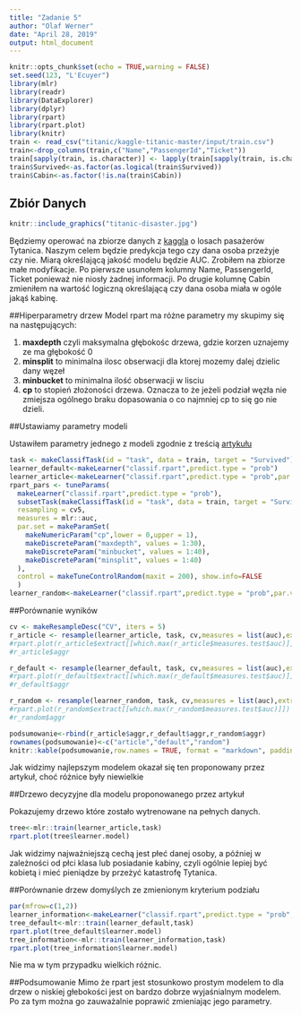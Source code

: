```yaml
---
title: "Zadanie 5"
author: "Olaf Werner"
date: "April 28, 2019"
output: html_document
---
```


```r
knitr::opts_chunk$set(echo = TRUE,warning = FALSE)
set.seed(123, "L'Ecuyer")
library(mlr)
library(readr)
library(DataExplorer)
library(dplyr)
library(rpart)
library(rpart.plot)
library(knitr)
train <- read_csv("titanic/kaggle-titanic-master/input/train.csv")
train<-drop_columns(train,c("Name","PassengerId","Ticket"))
train[sapply(train, is.character)] <- lapply(train[sapply(train, is.character)],as.factor) 
train$Survived<-as.factor(as.logical(train$Survived))
train$Cabin<-as.factor(!is.na(train$Cabin))
```

## Zbiór Danych

```r
knitr::include_graphics("titanic-disaster.jpg")
```

Będziemy operować na zbiorze danych z [kaggla](https://www.kaggle.com/broaniki/titanic) o losach pasażerów Tytanica. Naszym celem będzie predykcja tego czy dana osoba przeżyje czy nie. Miarą określającą jakość modelu będzie AUC.
Zrobiłem na zbiorze małe modyfikacje. Po pierwsze usunołem kolumny Name, PassengerId, Ticket ponieważ nie niosły żadnej informacji. Po drugie kolumnę
Cabin zmieniłem na wartość logiczną określającą czy dana osoba miała w ogóle jakąś kabinę.

##Hiperparametry drzew
Model rpart ma różne parametry my skupimy się na następujących:

1. **maxdepth** czyli maksymalna głębokośc drzewa, gdzie korzen uznajemy ze ma głębokość 0
2. **minsplit** to minimalna ilosc obserwacji dla ktorej mozemy dalej dzielic dany węzeł
3. **minbucket** to minimalna ilość obserwacji w lisciu
4. **cp** to stopień złożoności drzewa. Oznacza to że jeżeli podział węzła nie zmiejsza ogólnego braku dopasowania o co najmniej cp to się go nie dzieli.


##Ustawiamy parametry modeli

Ustawiłem parametry jednego z modeli zgodnie z treścią [artykułu](https://arxiv.org/pdf/1802.09596.pdf)

```r
task <- makeClassifTask(id = "task", data = train, target = "Survived")
learner_default<-makeLearner("classif.rpart",predict.type = "prob")
learner_article<-makeLearner("classif.rpart",predict.type = "prob",par.vals = list(cp=0.001,maxdepth=13,minbucket=12,minsplit=18))
rpart_pars <- tuneParams(
  makeLearner("classif.rpart",predict.type = "prob"),
  subsetTask(makeClassifTask(id = "task", data = train, target = "Survived")),
  resampling = cv5,
  measures = mlr::auc,
  par.set = makeParamSet(
    makeNumericParam("cp",lower = 0,upper = 1),
    makeDiscreteParam("maxdepth", values = 1:30),
    makeDiscreteParam("minbucket", values = 1:40),
    makeDiscreteParam("minsplit", values = 1:40)
  ),
  control = makeTuneControlRandom(maxit = 200), show.info=FALSE
  )
learner_random<-makeLearner("classif.rpart",predict.type = "prob",par.vals = rpart_pars$x)
```



##Porównanie wyników
```r
cv <- makeResampleDesc("CV", iters = 5)
r_article <- resample(learner_article, task, cv,measures = list(auc),extract = function(x){getLearnerModel(x)},show.info = FALSE)
#rpart.plot(r_article$extract[[which.max(r_article$measures.test$auc)]])
#r_article$aggr

r_default <- resample(learner_default, task, cv,measures = list(auc),extract = function(x){getLearnerModel(x)},show.info = FALSE)
#rpart.plot(r_default$extract[[which.max(r_default$measures.test$auc)]])
#r_default$aggr

r_random <- resample(learner_random, task, cv,measures = list(auc),extract = function(x){getLearnerModel(x)},show.info = FALSE)
#rpart.plot(r_random$extract[[which.max(r_random$measures.test$auc)]])
#r_random$aggr

podsumowanie<-rbind(r_article$aggr,r_default$aggr,r_random$aggr)
rownames(podsumowanie)<-c("article","default","random")
knitr::kable(podsumowanie,row.names = TRUE, format = "markdown", padding = 0)
```

Jak widzimy najlepszym modelem okazał się ten proponowany przez artykuł, choć różnice były niewielkie

##Drzewo decyzyjne dla modelu proponowanego przez artykuł

Pokazujemy drzewo które zostało wytrenowane na pełnych danych.

```r
tree<-mlr::train(learner_article,task)
rpart.plot(tree$learner.model)
```

Jak widzimy najważniejszą cechą jest płeć danej osoby, a później w zależności od płci klasa lub posiadanie kabiny, czyli ogólnie lepiej być kobietą i mieć pieniądze by przeżyć katastrofę Tytanica.

##Porównanie drzew domyślych ze zmienionym kryterium podziału

```r
par(mfrow=c(1,2))
learner_information<-makeLearner("classif.rpart",predict.type = "prob",par.vals = list(parms = list(split = 'information')))
tree_default<-mlr::train(learner_default,task)
rpart.plot(tree_default$learner.model)
tree_information<-mlr::train(learner_information,task)
rpart.plot(tree_information$learner.model)
```

Nie ma w tym przypadku wielkich różnic.

##Podsumowanie
Mimo że rpart jest stosunkowo prostym modelem to dla drzew o niskiej głebokości jest on bardzo dobrze wyjaśnialnym modelem. Po za tym można go zauważalnie poprawić zmieniając jego parametry.